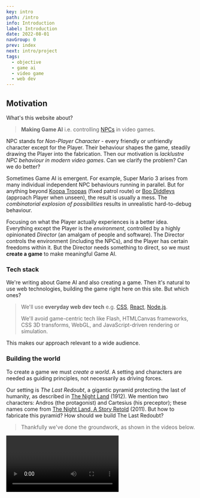 ```yaml
---
key: intro
path: /intro
info: Introduction
label: Introduction
date: 2022-08-01
navGroup: 0
prev: index
next: intro/project
tags:
  - objective
  - game ai
  - video game
  - web dev
---
```



## Motivation

What's this website about?

> **Making Game AI** i.e. controlling [NPCs](https://en.wikipedia.org/wiki/Non-player_character) in video games.

NPC stands for _Non-Player Character_ - 
every friendly or unfriendly character except for the Player.
Their behaviour shapes the game, steadily drawing the Player into the fabrication.
Then our motivation is _lacklustre NPC behaviour in modern video games_.
Can we clarify the problem?
Can we do better?

Sometimes Game AI is emergent.
For example, Super Mario 3 arises from many individual independent NPC behaviours running in parallel.
But for anything beyond [Koopa Troopas](https://en.wikipedia.org/wiki/Koopa_Troopa) (fixed patrol route) or [Boo Diddleys](https://en.wikipedia.org/wiki/Boo_(character)) (approach Player when unseen),
the result is usually a mess.
The _combinatorial explosion of possibilities_ results in
unrealistic hard-to-debug behaviour.

Focusing on what the Player actually experiences is a better idea.
Everything except the Player is the _environment_, controlled by a highly opinionated _Director_ (an amalgam of people and software).
The Director controls the environment (including the NPCs), and the Player has certain freedoms within it.
But the Director needs something to direct,
so we must **create a game** to make meaningful Game AI.


### Tech stack

We're writing about Game AI and also creating a game.
Then it's natural to use web technologies, building the game right here on this site.
But which ones?

> We'll use **everyday web dev tech** e.g. [CSS](https://en.wikipedia.org/wiki/CSS), [React](https://en.wikipedia.org/wiki/React_(JavaScript_library)#Functional_components), [Node.js](https://en.wikipedia.org/wiki/Node.js).
>
> We'll avoid game-centric tech like Flash, HTMLCanvas frameworks, CSS 3D transforms, WebGL,
> and JavaScript-driven rendering or simulation.

This makes our approach relevant to a wide audience.


### Building the world

To create a game we must _create a world_.
A setting and characters are needed as guiding principles,
not necessarily as driving forces.

Our setting is _The Last Redoubt_, a gigantic pyramid protecting the last of humanity, as described in [The Night Land](https://en.wikipedia.org/wiki/The_Night_Land) (1912).
We mention two characters: Andros (the protagonist) and Cartesius (his preceptor);
these names come from [The Night Land, A Story Retold](https://en.wikipedia.org/wiki/The_Night_Land#Pastiche,_homages_and_sequels) (2011).
But how to fabricate this pyramid?
How should we build The Last Redoubt?

> Thankfully we've done the groundwork, as shown in the videos below.

<Video videoKey="intro-first-videos" />

<aside title="starship-geomorphs">

  The graphics above depict Geomorph 301 (a.k.a. _Bridge_) from Robert Pearce's [Starship Geomorphs 2.0](http://travellerrpgblog.blogspot.com/2018/10/the-starship-geomorphs-book-if-finally.html).
  Actually, we've recreated it using 9 of his [Starship Symbols](http://travellerrpgblog.blogspot.com/2020/08/starship-symbols-book.html).
  These wonderful assets provide one of the foundation stones upon which our game is built.

</aside>

It is worth taking some time to make a few observations about the above videos.

> **The game has a birdseye viewpoint**.
> Avoiding game-centric tech rules out 3D graphics (except isometric).

> **The Player moves by navigating the [navmesh](https://en.wikipedia.org/wiki/Navigation_mesh#:~:text=A%20navigation%20mesh%2C%20or%20navmesh,video%20game%20AI%20in%202000.), opening nearby doors**.
> Mouse clicks are converted into world coordinates.
> Doors are styled clickable [divs](https://developer.mozilla.org/en-US/docs/Web/API/HTMLDivElement).

> **The Player interacts via mouse clicks or touches**.
> We avoid game-centric controls, using standard site interaction instead.

> **The Player is _situated_ with limited visual range**.
> We achieve this using two copies of the [same PNG](/geomorph/g-301--bridge.png "@new-tab") (one atop the other).
> The top one is inverted ([CSS filter](https://developer.mozilla.org/en-US/docs/Web/CSS/filter)) and masked ([CSS clip-path](https://developer.mozilla.org/en-US/docs/Web/CSS/clip-path)).

The camera ([CSS transforms](https://developer.mozilla.org/en-US/docs/Web/CSS/transform)) further restricts what can be seen, although one can peek by panning and zooming.
We've illustrated these points below.

<ImageCarousel
  id="intro-video-frames"
  width={200}
  height={400}
  peekWidth={80}
  baseSrc="/pics/intro-carousel/"
  items={[
    { src: 'birdseye.png', label: 'Birdseye Viewpoint' },
    { src: 'open-nearby-door.png', label: 'Open door via click/touch' },
    { src: 'click-navmesh.png', label: 'Click navmesh to walk' },
    { src: 'enter-door.png', label: 'Entering door changes view'},
    { src: 'can-go-round-corners.png', label: 'Navigate around corners' },
    { src: 'open-door-see-more.png', label: 'Open door & see more' },
    { src: 'pan-zoom-see-more.png', label: 'Pan-zoom to peek' },
  ]}
  blur
  imgStyles={{ marginTop: '-24px', height: 'calc(100% + 24px)' }}  // Crop
  labelTop="10%"
/>

So our approach uses [everyday web dev tech](#intro--tech-stack "@anchor") as promised.
We'll interact with the real McCoy in the next section.
For those itching to see how it is built, check out [this CodeSandbox](https://codesandbox.io/s/tty-world-1-0s9wfl?file=/src/index.js "@new-tab").

### Directing the world

Let's recall our motivation:
> understanding and improving Game AI.

Rather than rely on Player-interaction with independent parallel systems,
we'll intentionally modify the Player's experience.
Examples include:
- Spawn enemy when Player walks through 3 doors.
- Build tension by showing enemies at fringes of vision.
- Tempt Player to particular area and ambush them.
- Indicate room purpose via ghostly replay.
- Orchestrate enemy search party.

We've made good progress towards _building_ a world,
but what about _directing it_ (e.g. specifying the behaviour of NPCs)?

> The [videos above](#intro-first-videos "@anchor") show a [_terminal_](https://xtermjs.org/ "@new-tab") (the black window with mostly green text).
We can type commands and press enter to run them.
Commands are parsed using the excellent [mvdan-sh](https://www.npmjs.com/package/mvdan-sh),
and then interpreted by our own specially written interpreter.
Collectively they convert POSIX-like commands into JavaScript and execute it.

> If Game AI (NPC behaviour) is the interaction between the Director (human-software amalgam) and the Player,
**the Director directs by running commands in one or more terminals**.
These commands may include scripts and long-running processes.

Let's see an example.

1. Try clicking _interact_ below.

   After a few lines, you'll see repetitions __polling for cached query__
   (if not, click reset <Icon icon="refresh" small inline />).
   Clicking disable <Icon icon="cross-circle" small inline />,
   you'll see __paused session__ and the _interact_ button returns.

2. Press _interact_ again, and this time click on the 2nd tab.
   You'll see the world from the videos, we suggest you have a play around.

<Tabs
  id="intro-1"
  initEnabled={false}
  height={500}
  tabs={[
    [
      {
          type: 'terminal',
          filepath: 'intro-tty-1',
          env: { WORLD_KEY: 'intro-world-1', PROFILE: profileLookup['profile-1-a']() },
      },
      { type: 'component', filepath: 'intro-world-1' },
    ],
  ]}
  initHorizontal
  // persistLayout
/>

3. Finally return to the 1st tab and scroll to the top.

  | Line | Info |
  | --- | ----------- |
  | <InlineUniCode>ℹ️</InlineUniCode>`  Running /home/PROFILE` | The absolute path <InlineCode>/home/PROFILE</InlineCode> refers to a string (the terminal's initialisation script). Try typing it into the terminal, or click and paste (easier on a mobile). |
  | `source /etc/util-1` | The 1st line of the string at `/home/PROFILE`. This command executes the string at <InlineCode>/etc/util-1</InlineCode> which defines util functions. |
  | `source /etc/game-1` | From `/home/PROFILE`, <InlineCode>/etc/util-1</InlineCode> defines game-related functions. List all functions via <InlineCode>declare</InlineCode>. |
  | `await-world` | From `/home/PROFILE`, this command awaits a world whose identifier is the string at <InlineCode>/home/WORLD_KEY</InlineCode>. While polling it sends lines, as we saw. |

  What about the rest of `/home/PROFILE`?
  > It spawns Andros, sets him as the Player,
  > and finally initiates 3 long-running background processes.
  > That is,
  > (a) the camera tracks Andros,
  > (b) clicking the navmesh makes him walk,
  > (c) clicking outside the navmesh makes him turn.

<aside>

  Our [shell](https://en.wikipedia.org/wiki/Shell_(computing)#Command-line_shells) wraps JavaScript in a Command Line Interface.
  JavaScript is concerned with **values** (primitive or object) rather than files.
  Each terminal has an associated root object where
  e.g. `root.home.PROFILE` is a string defining the initialisation script.
  Shells usually don't echo the initialisation script.
  Ours pastes it into the terminal, producing the above behaviour.

</aside>

We've also made some illustrative videos.

<Video videoKey="intro-world-tty-videos" />

### Finished product

Game developers suffer from a disease.
They intend to make a game yet make a _game engine_ instead
(i.e. supporting systems sans unification).
This is a _real problem_ - years of effort with zero result.
However, our driving force is Game AI rather than publishing a game.
We'll avoid _zero result_ by publishing the stepwise process right here.
In fact, the stepwise process is relevant to a wide audience: web developers.

We don't believe Game AI can be studied abstractly.
It rarely overlaps with the academic subject known as Artificial Intelligence.
On the other hand, the [Turing Test](https://en.wikipedia.org/wiki/Computing_Machinery_and_Intelligence) was originally a gender-bending party game.
Likewise, believable NPC behaviour can be viewed as a kind of Artificial Intelligence.
In particular, we needn't identify AI with Computer Vision or Driverless Vehicles (impressive as they are).

Lacking an abstract approach forces us to embed into a game.
_So what's ours going to be?_

> **Setting**.
> A gigantic pyramid housing the last of humanity on Earth, millions of years after the Sun has died. This structure is known as [The Last Redoubt](https://en.wikipedia.org/wiki/The_Night_Land).

> **Story overview**.
> Andros must defend the pyramid against invaders: mental effluents and unnatural incarnations who've broken through the Air Clog.

> **Influences**.
> 1. [Teleglitch](https://en.wikipedia.org/wiki/Teleglitch "@new-tab").
> A top-down survival-horror combat-heavy roguelike.
> 1. [Fallout 1 & 2](https://en.wikipedia.org/wiki/Fallout_(video_game) "@new-tab").
> Oblique-projected turn-based quest/combat-driven open-world RPGs.
> 1. [GTA 1 & 2](https://en.wikipedia.org/wiki/Grand_Theft_Auto_(video_game)).
> Top-down mission/combat-based open-world action games.
>
> Teleglitch (2013) provides the strongest influence.
The protagonist must escape through ~10 levels of an isolated military base, where every NPC is hostile.
The top-down restricted view coupled with sound-design and general difficultly produce a feeling of dread.
> Fallout 1 & 2 and GTA 1 & 2 are breathtakingly good open-world games from the late nineties.
They serve as reference points and continual sources of inspiration.



__TODO__